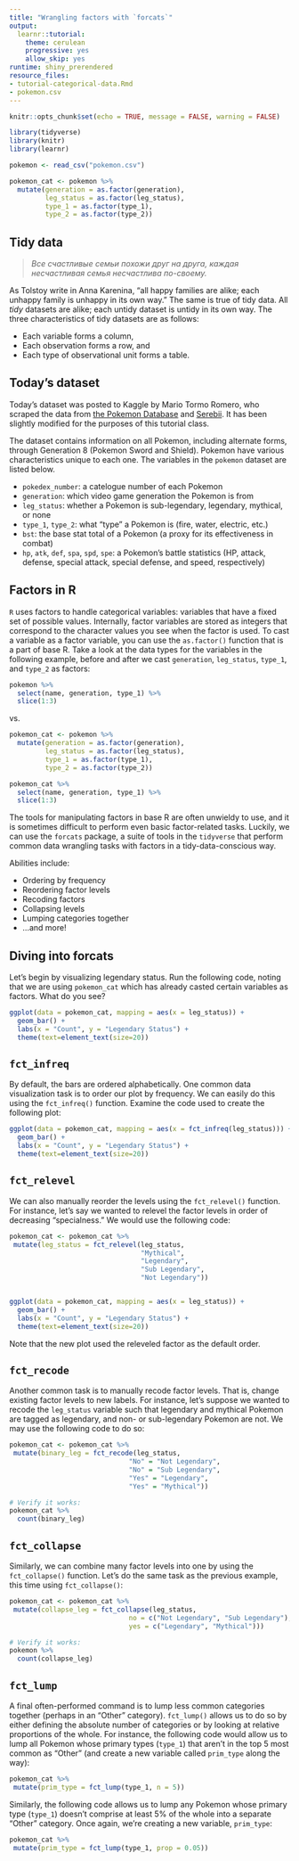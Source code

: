 ```yaml
---
title: "Wrangling factors with `forcats`"
output:
  learnr::tutorial:
    theme: cerulean
    progressive: yes
    allow_skip: yes
runtime: shiny_prerendered
resource_files:
- tutorial-categorical-data.Rmd
- pokemon.csv
---
```


```r
knitr::opts_chunk$set(echo = TRUE, message = FALSE, warning = FALSE)

library(tidyverse)
library(knitr)
library(learnr)

pokemon <- read_csv("pokemon.csv")

pokemon_cat <- pokemon %>% 
  mutate(generation = as.factor(generation),
         leg_status = as.factor(leg_status),
         type_1 = as.factor(type_1),
         type_2 = as.factor(type_2))
```

## Tidy data

>*Все счастливые семьи похожи друг на друга, каждая несчастливая семья несчастлива по-своему.*

As Tolstoy write in Anna Karenina, "all happy families are alike; each unhappy 
family is unhappy in its own way." The same is true of tidy data. All *tidy* 
datasets are alike; each untidy dataset is untidy in its own way. The three
characteristics of tidy datasets are as follows:

- Each variable forms a column,
- Each observation forms a row, and
- Each type of observational unit forms a table.

## Today's dataset

Today's dataset was posted to Kaggle by Mario Tormo Romero, who scraped the data 
from [the Pokemon Database](https://pokemondb.net) and 
[Serebii](https://www.serebii.net). It has been slightly modified for the 
purposes of this tutorial class. 

The dataset contains information on all Pokemon, including alternate forms,
through Generation 8 (Pokemon Sword and Shield). Pokemon have various
characteristics unique to each one. The variables in the `pokemon` dataset are
listed below.

- `pokedex_number`: a catelogue number of each Pokemon
- `generation`: which video game generation the Pokemon is from
- `leg_status`: whether a Pokemon is sub-legendary, legendary, mythical, or none
- `type_1`, `type_2`: what "type" a Pokemon is (fire, water, electric, etc.)
- `bst`: the base stat total of a Pokemon (a proxy for its effectiveness in 
combat)
- `hp`, `atk`, `def`, `spa`, `spd`, `spe`: a Pokemon's battle statistics (HP,
attack, defense, special attack, special defense, and speed, respectively)

## Factors in R

`R` uses factors to handle categorical variables: variables that have a fixed 
set of possible values. Internally, factor variables are stored as integers that 
correspond to the character values you see when the factor is used. To cast a 
variable as a factor variable, you can use the `as.factor()` function that is a
part of base R. Take a look at the data types for the variables in the following
example, before and after we cast `generation`, `leg_status`, `type_1`, and
`type_2` as factors:

```r
pokemon %>% 
  select(name, generation, type_1) %>% 
  slice(1:3)
```

vs.

```r
pokemon_cat <- pokemon %>% 
  mutate(generation = as.factor(generation),
         leg_status = as.factor(leg_status),
         type_1 = as.factor(type_1),
         type_2 = as.factor(type_2))

pokemon_cat %>% 
  select(name, generation, type_1) %>% 
  slice(1:3)
```

The tools for manipulating factors in base R are often unwieldy to use,
and it is sometimes difficult to perform even basic factor-related tasks. 
Luckily, we can use the `forcats` package, a suite of tools in the `tidyverse` 
that perform common data wrangling tasks with factors in a tidy-data-conscious
way.

Abilities include:

- Ordering by frequency
- Reordering factor levels 
- Recoding factors 
- Collapsing levels
- Lumping categories together 
- ...and more! 

## Diving into forcats

Let's begin by visualizing legendary status. Run the following code, noting 
that we are using `pokemon_cat` which has already casted certain variables as
factors. What do you see?

```r
ggplot(data = pokemon_cat, mapping = aes(x = leg_status)) +
  geom_bar() + 
  labs(x = "Count", y = "Legendary Status") +
  theme(text=element_text(size=20))
```

## `fct_infreq`

By default, the bars are ordered alphabetically. One common data
visualization task is to order our plot by frequency. We can easily do this
using the `fct_infreq()` function. Examine the code used to create the 
following plot:

```r
ggplot(data = pokemon_cat, mapping = aes(x = fct_infreq(leg_status))) +
  geom_bar() + 
  labs(x = "Count", y = "Legendary Status") +
  theme(text=element_text(size=20))
```

## `fct_relevel`

We can also manually reorder the levels using the `fct_relevel()` function. For
instance, let's say we wanted to relevel the factor levels in order of 
decreasing "specialness." We would use the following code:

```r
pokemon_cat <- pokemon_cat %>%
 mutate(leg_status = fct_relevel(leg_status, 
                                 "Mythical", 
                                 "Legendary",
                                 "Sub Legendary",
                                 "Not Legendary"))


ggplot(data = pokemon_cat, mapping = aes(x = leg_status)) +
  geom_bar() +
  labs(x = "Count", y = "Legendary Status") +
  theme(text=element_text(size=20))
```

Note that the new plot used the releveled factor as the default order.

## `fct_recode`

Another common task is to manually recode factor levels. That is, change 
existing factor levels to new labels. For instance, let's suppose we wanted to
recode the `leg_status` variable such that legendary and mythical Pokemon are
tagged as legendary, and non- or sub-legendary Pokemon are not. We may use
the following code to do so:

```r
pokemon_cat <- pokemon_cat %>% 
 mutate(binary_leg = fct_recode(leg_status,
                              "No" = "Not Legendary",
                              "No" = "Sub Legendary",
                              "Yes" = "Legendary",
                              "Yes" = "Mythical")) 

# Verify it works:
pokemon_cat %>% 
  count(binary_leg)
```

## `fct_collapse`

Similarly, we can combine many factor levels into one by using the
`fct_collapse()` function. Let's do the same task as the previous example, this
time using `fct_collapse()`:

```r
pokemon_cat <- pokemon_cat %>% 
 mutate(collapse_leg = fct_collapse(leg_status,
                              no = c("Not Legendary", "Sub Legendary"),
                              yes = c("Legendary", "Mythical")))

# Verify it works:
pokemon %>% 
  count(collapse_leg)
```

## `fct_lump`

A final often-performed command is to lump less common categories together
(perhaps in an "Other" category). `fct_lump()` allows us to do so by either 
defining the absolute number of categories or by looking at relative proportions 
of the whole. For instance, the following code would allow us to lump all 
Pokemon whose primary types (`type_1`) that aren't in the top 5 most common as 
"Other" (and create a new variable called `prim_type` along the way):

```r
pokemon_cat %>% 
 mutate(prim_type = fct_lump(type_1, n = 5)) 
```

Similarly, the following code allows us to lump any Pokemon whose primary type
(`type_1`) doesn't comprise at least 5% of the whole into a separate "Other"
category. Once again, we're creating a new variable, `prim_type`:

```r
pokemon_cat %>% 
 mutate(prim_type = fct_lump(type_1, prop = 0.05))
```